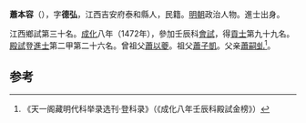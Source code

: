'''蕭本容'''（{{bd|1436年||？}}），字'''德弘'''，江西吉安府泰和縣人，民籍。[[明朝|明朝]]政治人物。進士出身。

江西鄉試第三十名。[[成化|成化]]八年（1472年），參加壬辰科[[會試|會試]]，得[[貢士|貢士]]第九十九名。[[殿試|殿試]]登[[進士|進士]]第二甲第二十六名。曾祖父[[蕭以夔|蕭以夔]]。祖父[[蕭子凱|蕭子凱]]。父亲[[蕭嗣虬|蕭嗣虬]]<ref>《天一阁藏明代科举录选刊·登科录》（《成化八年壬辰科殿試金榜》）</ref>。

==参考==
{{reflist}}
{{明朝人物小作品}}
{{成化八年壬辰科殿試金榜}}